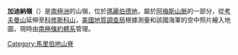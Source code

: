 {{coord|75|39|S|132|26|W|source:GNIS|display=title}}

'''加迪納嶺'''（{{lang-en|Gardiner Ridge}}）是[[南極洲|南極洲]]的山嶺，位於[[瑪麗伯德地|瑪麗伯德地]]，屬於[[阿梅斯山脈|阿梅斯山脈]]的一部分，從[[考夫曼山|考夫曼山]]延伸至[[科修斯科山_(南極洲)|科修斯科山]]，[[美國地質調查局|美國地質調查局]]根據測量和該國海軍的空中照片繪入地圖，現時由[[南極條約體系|南極條約體系]]管理。

{{DEFAULTSORT:Gardiner Ridge}}
[[Category:馬里伯地山脊|Category:馬里伯地山脊]]


{{MarieByrdLand-geo-stub}}